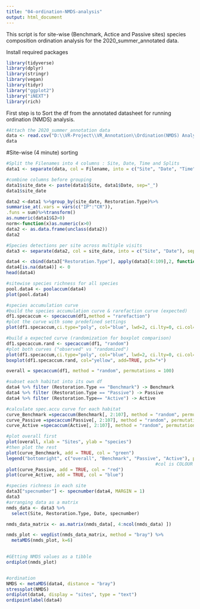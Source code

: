 ```yaml
---
title: "04-ordination-NMDS-analysis"
output: html_document
---
```


This script is for site-wise (Benchmark, Actice and Passive sites) species composition ordination analysis for the 2020_summer_annotated data.


Install required packages
```r
library(tidyverse)
library(dplyr)
library(stringr)
library(vegan)
library(tidyr)
library("ggplot2")
library("iNEXT")
library(rich)
```

First step is to Sort the df from the annotated datasheet for running ordination (NMDS) analysis.

```r
#Attach the 2020_summer_annotation data 
data <- read.csv("D:\\VR-Project\\VR_Annotation\\Ordination(NMDS) Analysis\\2020-summer-annotation-working document.csv")
data
```


#Site-wise (4 minute) sorting 
```r
#Split the Filenames into 4 columns : Site, Date, Time and Splits   
data1 <- separate(data, col = Filename, into = c("Site", "Date", "Time", "Splits"), sep = "_")

#combine columns before grouping
data1$site_date <- paste(data1$Site, data1$Date, sep="_")
data1$site_date

```

```r

data2 <-data1 %>%group_by(site_date, Restoration.Type)%>%
summarise_at(.vars = vars(c("IP":"CR")),
.funs = sum)%>%transform() 
as.numeric(data1$GJ>0)
norm<-function(x)as.numeric(x>0)
data2 <- as.data.frame(unclass(data2))
data2

```

```r
#Species detections per site across multiple visits
data3 <- separate(data2, col = site_date, into = c("Site", "Date"), sep = "_")

data4 <- cbind(data3["Restoration.Type"], apply(data3[4:109],2, function(x){as.numeric(x>0)}))
data4[is.na(data4)] <- 0
head(data4)

```

```r
#sitewise species richness for all species
pool.data4 <- poolaccum(data4)
plot(pool.data4)

```

```r
#species accumulation curve
#build the species accumulation curve & rarefaction curve (expected)
df1.specaccum <- specaccum(df1,method = "rarefaction")
#plot the curve with some predefined settings
plot(df1.specaccum,ci.type="poly", col="blue", lwd=2, ci.lty=0, ci.col="lightblue")

#build a expected curve (randomization for boxplot comparison)
df1.specaccum.rand <- specaccum(df1, "random")
#plot both curves ("observed" vs "randomized")
plot(df1.specaccum,ci.type="poly", col="blue", lwd=2, ci.lty=0, ci.col="lightblue")
boxplot(df1.specaccum.rand, col="yellow", add=TRUE, pch="+")

```

```r
overall = specaccum(df1, method = "random", permutations = 100)

#subset each habitat into its own df
data4 %>% filter (Restoration.Type == "Benchmark") -> Benchmark
data4 %>% filter (Restoration.Type == "Passive") -> Passive
data4 %>% filter (Restoration.Type== "Active") -> Active

#calculate spec.accu curve for each habitat
curve_Benchmark =specaccum(Benchmark[, 2:107], method = "random", permutations = 100)
curve_Passive =specaccum(Passive[, 2:107], method = "random", permutations = 100)
curve_Active =specaccum(Active[, 2:107], method = "random", permutations = 100)

#plot overall first
plot(overall, xlab = "Sites", ylab = "species")
#then plot the rest
plot(curve_Benchmark, add = TRUE, col = "green")
legend("bottomright", c("overall", "Benchmark", "Passive", "Active"), pch = c(19,19,19), col= c("black","green","red", "blue"))
                                                        #col is COLOUR setting, so change it to something else if you want
plot(curve_Passive, add = TRUE, col = "red")
plot(curve_Active, add = TRUE, col = "blue")
```


```r
#species richness in each site 
data3["specnumber"] <- specnumber(data4, MARGIN = 1)
data3
#arranging data as a matrix
nmds_data <- data3 %>%
  select(Site, Restoration.Type, Date, specnumber)

nmds_data_matrix <- as.matrix(nmds_data[, 4:ncol(nmds_data) ])

nmds_plot <- vegdist(nmds_data_matrix, method = "bray") %>%
  metaMDS(nmds_plot, k=6)
  
```
```r
#GEtting NMDS values as a tibble
ordiplot(nmds_plot)



```



```r
#ordination
NMDS <- metaMDS(data4, distance = "bray")
stressplot(NMDS)
ordiplot(data4, display = "sites", type = "text")
ordipointlabel(data4)
```

   




```r


```



```r

```


```r



```



```r



```




```r



```




```r



```



```r


```








                
                
                
                
                
                
                
                
                
                
                
                
                

